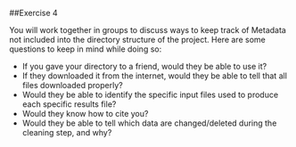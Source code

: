 ##Exercise 4

You will work together in groups to discuss ways to keep track of Metadata not
included into the directory structure of the project.  Here are some questions
to keep in mind while doing so:

* If you gave your directory to a friend, would they be able to use it?
* If they downloaded it from the internet, would they be able to tell
that all files downloaded properly?
* Would they be able to identify the specific input files used to produce
each specific results file?
* Would they know how to cite you?
* Would they be able to tell which data are changed/deleted during the cleaning
step, and why?
